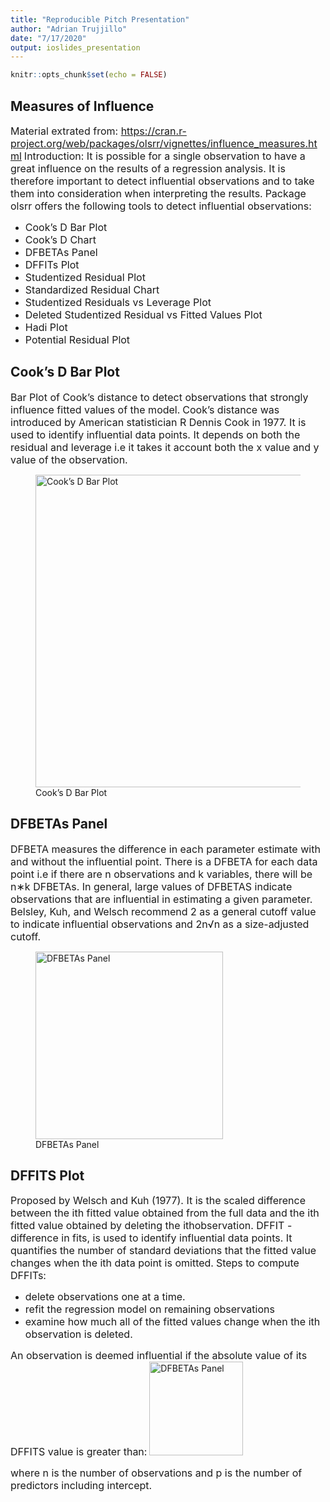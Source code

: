 ```yaml
---
title: "Reproducible Pitch Presentation"
author: "Adrian Trujjillo"
date: "7/17/2020"
output: ioslides_presentation
---
```


```r
knitr::opts_chunk$set(echo = FALSE)
```
## Measures of Influence
<font size="3">Material extrated from: </font> 
<font size="3">[https://cran.r-project.org/web/packages/olsrr/vignettes/influence_measures.html](https://cran.r-project.org/web/packages/olsrr/vignettes/influence_measures.html)</font> 
<font size="3"> Introduction: </font>
 <font size="3">  It is possible for a single observation to have a great influence on the results of a regression analysis.  </font> 
 <font size="3"> It is therefore important to detect influential observations and to take them into consideration when interpreting the results.</font> 
 <font size="3"> Package olsrr offers the following tools to detect influential observations:</font> 

*  <font size="3"> Cook’s D Bar Plot</font> 
*  <font size="3"> Cook’s D Chart</font> 
*  <font size="3"> DFBETAs Panel</font> 
* <font size="3">DFFITs Plot</font> 
* <font size="3">Studentized Residual Plot</font> 
* <font size="3">Standardized Residual Chart</font> 
* <font size="3">Studentized Residuals vs Leverage Plot</font> 
* <font size="3">Deleted Studentized Residual vs Fitted Values Plot</font> 
* <font size="3">Hadi Plot</font> 
* <font size="3"> Potential Residual Plot</font> 





## Cook’s D Bar Plot
<font size="3">Bar Plot of Cook’s distance to detect observations that strongly influence fitted values of the model.</font> 
<font size="3">Cook’s distance was introduced by American statistician R Dennis Cook in 1977. It is used to identify influential data points. </font> 
<font size="3">It depends on both the residual and leverage i.e it takes it account both the x value and y value of the observation.</font>

![Cook’s D Bar Plot](fig1.png){width=500px}



## DFBETAs Panel
<font size="3">DFBETA measures the difference in each parameter estimate with and without the influential point. There is a DFBETA for each data point i.e </font>
<font size="3">if there are n observations and k variables, there will be n∗k DFBETAs. In general, large values of DFBETAS indicate observations that are </font>
<font size="3">influential in estimating a given parameter. Belsley, Kuh, and Welsch recommend 2 as a general cutoff value to indicate influential observations </font>
<font size="3">and 2n√n as a size-adjusted cutoff.</font>

![DFBETAs Panel](fig2.png){width=300px}

## DFFITS Plot
<font size="3">Proposed by Welsch and Kuh (1977). It is the scaled difference between the ith fitted value obtained from the full data and</font>
<font size="3">the ith fitted value obtained by deleting the ithobservation. DFFIT - difference in fits, is used to identify influential </font>
<font size="3">data points. It quantifies the number of standard deviations that the fitted value changes when the ith data point is omitted.</font>
<font size="3">Steps to compute DFFITs:</font>

* <font size="3"> delete observations one at a time.</font>
* <font size="3"> refit the regression model on remaining observations</font>
* <font size="3"> examine how much all of the fitted values change when the ith observation is deleted.</font>

<font size="3">An observation is deemed influential if the absolute value of its DFFITS value is greater than:</font>
![DFBETAs Panel](fig3.png){width=150px}


<font size="3">where n is the number of observations and p is the number of predictors including intercept.</font>













